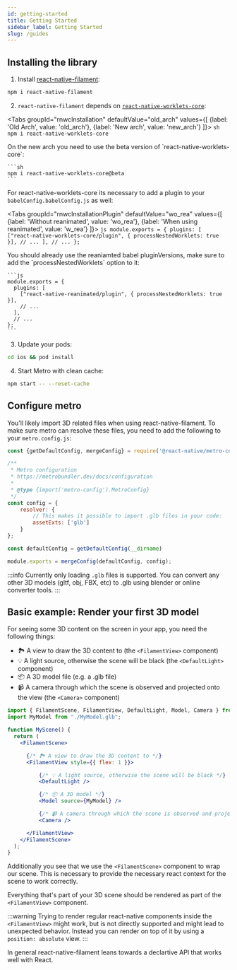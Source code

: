```yaml
---
id: getting-started
title: Getting Started
sidebar_label: Getting Started
slug: /guides
---
```



## Installing the library

1. Install [react-native-filament](https://www.npmjs.com/package/react-native-filament):

```sh
npm i react-native-filament
```

2. `react-native-filament` depends on [`react-native-worklets-core`](https://github.com/margelo/react-native-worklets-core):

<Tabs
  groupId="rnwcInstallation"
  defaultValue="old_arch"
  values={[
    {label: 'Old Arch', value: 'old_arch'},
    {label: 'New arch', value: 'new_arch'}
  ]}>
  <TabItem value="old_arch">
    ```sh
    npm i react-native-worklets-core
    ```

  </TabItem>

  <TabItem value="new_arch">
    On the new arch you need to use the beta version of `react-native-worklets-core`:

    ```sh
    npm i react-native-worklets-core@beta
    ```

  </TabItem>
</Tabs>

For react-native-worklets-core its necessary to add a plugin to your `babelConfig.babelConfig.js` as well:

<Tabs
  groupId="rnwcInstallationPlugin"
  defaultValue="wo_rea"
  values={[
    {label: 'Without reanimated', value: 'wo_rea'},
    {label: 'When using reanimated', value: 'w_rea'}
  ]}>
  <TabItem value="wo_rea">
    ```js
    module.exports = {
      plugins: [
        ["react-native-worklets-core/plugin", { processNestedWorklets: true }],
        // ...
      ],
      // ...
    };
    ```

  </TabItem>

  <TabItem value="w_rea">
    You should already use the reaniamted babel pluginVersions, make sure to add the `processNestedWorklets` option to it:

    ```js
    module.exports = {
      plugins: [
        ["react-native-reanimated/plugin", { processNestedWorklets: true }],
        // ...
      ],
      // ...
    };
    ```

  </TabItem>
</Tabs>



3. Update your pods:

```sh
cd ios && pod install
```

4. Start Metro with clean cache:
  
  ```sh
  npm start -- --reset-cache
  ```

## Configure metro

You'll likely import 3D related files when using react-native-filament. To make sure metro can resolve these files, you need to add the following to your `metro.config.js`:

```js
const {getDefaultConfig, mergeConfig} = require('@react-native/metro-config');

/**
 * Metro configuration
 * https://metrobundler.dev/docs/configuration
 *
 * @type {import('metro-config').MetroConfig}
 */
const config = {
    resolver: {
        // This makes it possible to import .glb files in your code:
        assetExts: ['glb']
    }
};

const defaultConfig = getDefaultConfig(__dirname)

module.exports = mergeConfig(defaultConfig, config);
```

:::info
Currently only loading `.glb` files is supported. You can convert any other 3D models (gltf, obj, FBX, etc) to .glb using blender or online converter tools.
:::

## Basic example: Render your first 3D model

For seeing some 3D content on the screen in your app, you need the following things:

- 🏞️ A view to draw the 3D content to (the `<FilamentView>` component)
- 💡 A light source, otherwise the scene will be black (the `<DefaultLight>` component)
- 📦 A 3D model file (e.g. a .glb file)
- 📹 A camera through which the scene is observed and projected onto the view (the `<Camera>` component)

```jsx
import { FilamentScene, FilamentView, DefaultLight, Model, Camera } from "react-native-filament";
import MyModel from "./MyModel.glb";

function MyScene() {
  return (
    <FilamentScene>

      {/* 🏞️ A view to draw the 3D content to */}
      <FilamentView style={{ flex: 1 }}>

          {/* 💡 A light source, otherwise the scene will be black */}
          <DefaultLight />

          {/* 📦 A 3D model */}
          <Model source={MyModel} />

          {/* 📹 A camera through which the scene is observed and projected onto the view */}
          <Camera />

      </FilamentView>
    </FilamentScene>
  );
}
```

Additionally you see that we use the `<FilamentScene>` component to wrap our scene. This is necessary to provide the necessary react context for the scene to work correctly.

Everything that's part of your 3D scene should be rendered as part of the `<FilamentView>` component.

:::warning
Trying to render regular react-native components inside the `<FilamentView>` might work, but is not directly supported and might lead to unexpected behavior. Instead you can
render on top of it by using a `position: absolute` view.
:::

In general react-native-filament leans towards a declartive API that works well with React.